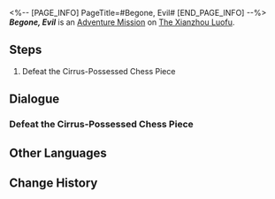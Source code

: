 <%-- [PAGE_INFO]
PageTitle=#Begone, Evil#
[END_PAGE_INFO] --%>
{{Stub|Dialogue.}}
{{Mission Infobox
|id            = 4072023
|title         = 
|image         = <!--Mission Begone, Evil.png-->
|type          = Adventure
|event_name    = 
|chapter       = 
|requirements  = {{subst:void|<!--Unknown: {"Type":"Manual"}-->}}
|summary       = <!--official mission summary from Fate's Atlas-->
|characters    = Trailblazer
|startLocation = [[The Xianzhou Luofu]] - [[Illusory Maze: Cirrus]]
|world         = The Xianzhou Luofu
|area          = Illusory Maze: Cirrus
|prev          = 
|next          = 
|rewards       = 
}}
'''''Begone, Evil''''' is an [[Adventure Mission]] on [[The Xianzhou Luofu]].

==Steps==
# Defeat the Cirrus-Possessed Chess Piece

<!--
==Gameplay Notes==

--><!--
==Trial Character==

-->
==Dialogue==
{{Stub Dialogue}}

===Defeat the Cirrus-Possessed Chess Piece===
{{Mission Description|type=adventure|location=Illusory Maze: Cirrus|Cirrus likes to use analogies such as "pawns" and "chess" to describe people and situations... And what you need to do is to defeat it on the chessboard.}}
{{Dialogue Start}}
:{{tx}}
{{Dialogue End}}

==Other Languages==
{{Other Languages
|en   = Begone, Evil
|zhs  = 斩邪除恶
|zht  = 斬邪除惡
|ja   = 害悪駆除
|ko   = 악의 정화
|es   = Expulsión del mal
|fr   = Vade retro
|ru   = Изгнание зла
|th   = ปราบวิญญาณสุดเฮี้ยน
|vi   = Trảm Tà Trừ Yêu
|de   = Austreibung des Bösen
|id   = Membasmi Kejahatan
|pt   = Mal, Desapareça
}}

==Change History==
{{Change History|1.5}}
